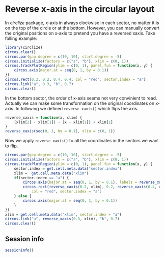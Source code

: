 Reverse x-axis in the circular layout
======================================

In *circlize* package, x-axis in always clockwise in each sector, no matter it
is on the top of the circle or at the bottom. However, you can manually convert
the original positions on x-axis to pretend you have a reversed xaxis. Take folling example:

```r
library(circlize)
circos.clear()
circos.par(gap.degree = c(10, 10), start.degree = -5)
circos.initialize(factors = c("a", "b"), xlim = c(0, 1))
circos.trackPlotRegion(ylim = c(0, 1), panel.fun = function(x, y) {
	circos.axis(major.at = seq(0, 1, by = 0.1))
})
circos.rect(0.2, 0.2, 0.4, 0.4, col = "red", sector.index = "a")
circos.link("a", 0.3, "b", 0.7)
circos.clear()
```

In the bottom sector, the order of x-axis seems not very convinient to read.
Actually we can make some transformation on the original coordinates on x-axis.
In following we defined `reverse_xaxis()` which flips the axis.

```r
reverse_xaxis = function(x, xlim) {
	(xlim[2] - xlim[1]) - (x - xlim[1]) + xlim[1]
}
reverse_xaxis(seq(0, 1, by = 0.1), xlim = c(0, 1))
```

Now we apply `reverse_xaxis()` to all the coordinates in the sectors we want to
flip.

```r
circos.par(gap.degree = c(10, 10), start.degree = -5)
circos.initialize(factors = c("a", "b"), xlim = c(0, 1))
circos.trackPlotRegion(ylim = c(0, 1), panel.fun = function(x, y) {
	sector.index = get.cell.meta.data("sector.index")
	xlim =  get.cell.meta.data("xlim")
	if(sector.index == "a") {
		circos.axis(major.at = seq(0, 1, by = 0.1), labels = reverse_xaxis(seq(0, 1, by = 0.1), xlim))
		circos.rect(reverse_xaxis(0.2, xlim), 0.2, reverse_xaxis(0.4, xlim), 0.4, 
			col = "red", sector.index = "a")
	} else {
		circos.axis(major.at = seq(0, 1, by = 0.1))
	}
})
xlim = get.cell.meta.data("xlim", sector.index = "a")
circos.link("a", reverse_xaxis(0.3, xlim), "b", 0.7)
circos.clear()
```

## Session info

```r
sessionInfo()
```

<!-- uid=reverse_xaxis -->
